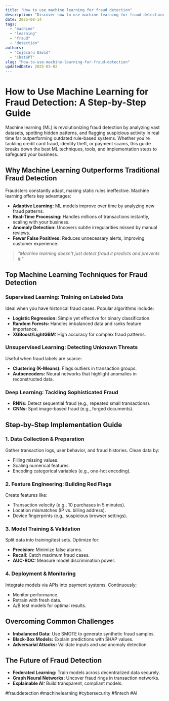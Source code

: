 ```yaml
---
title: "How to use machine learning for fraud detection"
description: "Discover how to use machine learning for fraud detection with this in-depth guide, providing actionable insights and practical tips to boost your knowledge and results."
date: 2025-08-14
tags:
  - "machine"
  - "learning"
  - "fraud"
  - "detection"
authors:
  - "Cojocaru David"
  - "ChatGPT"
slug: "how-to-use-machine-learning-for-fraud-detection"
updatedDate: 2025-05-02
---
```


# How to Use Machine Learning for Fraud Detection: A Step-by-Step Guide  

Machine learning (ML) is revolutionizing fraud detection by analyzing vast datasets, spotting hidden patterns, and flagging suspicious activity in real time far outperforming outdated rule-based systems. Whether you're tackling credit card fraud, identity theft, or payment scams, this guide breaks down the best ML techniques, tools, and implementation steps to safeguard your business.  

## Why Machine Learning Outperforms Traditional Fraud Detection  

Fraudsters constantly adapt, making static rules ineffective. Machine learning offers key advantages:  

- **Adaptive Learning:** ML models improve over time by analyzing new fraud patterns.  
- **Real-Time Processing:** Handles millions of transactions instantly, scaling with your business.  
- **Anomaly Detection:** Uncovers subtle irregularities missed by manual reviews.  
- **Fewer False Positives:** Reduces unnecessary alerts, improving customer experience.  

> *"Machine learning doesn't just detect fraud it predicts and prevents it."*  

## Top Machine Learning Techniques for Fraud Detection  

### Supervised Learning: Training on Labeled Data  

Ideal when you have historical fraud cases. Popular algorithms include:  

- **Logistic Regression:** Simple yet effective for binary classification.  
- **Random Forests:** Handles imbalanced data and ranks feature importance.  
- **XGBoost/LightGBM:** High accuracy for complex fraud patterns.  

### Unsupervised Learning: Detecting Unknown Threats  

Useful when fraud labels are scarce:  

- **Clustering (K-Means):** Flags outliers in transaction groups.  
- **Autoencoders:** Neural networks that highlight anomalies in reconstructed data.  

### Deep Learning: Tackling Sophisticated Fraud  

- **RNNs:** Detect sequential fraud (e.g., repeated small transactions).  
- **CNNs:** Spot image-based fraud (e.g., forged documents).  

## Step-by-Step Implementation Guide  

### 1. Data Collection & Preparation  

Gather transaction logs, user behavior, and fraud histories. Clean data by:  
- Filling missing values.  
- Scaling numerical features.  
- Encoding categorical variables (e.g., one-hot encoding).  

### 2. Feature Engineering: Building Red Flags  

Create features like:  
- Transaction velocity (e.g., 10 purchases in 5 minutes).  
- Location mismatches (IP vs. billing address).  
- Device fingerprints (e.g., suspicious browser settings).  

### 3. Model Training & Validation  

Split data into training/test sets. Optimize for:  
- **Precision:** Minimize false alarms.  
- **Recall:** Catch maximum fraud cases.  
- **AUC-ROC:** Measure model discrimination power.  

### 4. Deployment & Monitoring  

Integrate models via APIs into payment systems. Continuously:  
- Monitor performance.  
- Retrain with fresh data.  
- A/B test models for optimal results.  

## Overcoming Common Challenges  

- **Imbalanced Data:** Use SMOTE to generate synthetic fraud samples.  
- **Black-Box Models:** Explain predictions with SHAP values.  
- **Adversarial Attacks:** Validate inputs and use anomaly detection.  

## The Future of Fraud Detection  

- **Federated Learning:** Train models across decentralized data securely.  
- **Graph Neural Networks:** Uncover fraud rings in transaction networks.  
- **Explainable AI:** Build transparent, compliant models.  

#frauddetection #machinelearning #cybersecurity #fintech #AI